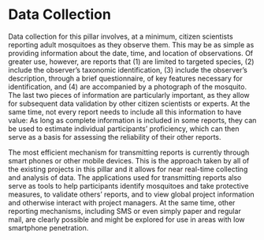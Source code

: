 # Data Collection

Data collection for this pillar involves, at a minimum, citizen scientists reporting adult mosquitoes as they observe them. This may be as simple as providing information about the date, time, and location of observations. Of greater use, however, are reports that (1) are limited to targeted species, (2) include the observer’s taxonomic identification, (3) include the observer’s description, through a brief questionnaire, of key features necessary for identification, and (4) are accompanied by a photograph of the mosquito. The last two pieces of information are particularly important, as they allow for subsequent data validation by other citizen scientists or experts. At the same time, not every report needs to include all this information to have value: As long as complete information is included in some reports, they can be used to estimate individual participants’ proficiency, which can then serve as a basis for assessing the reliability of their other reports.

The most efficient mechanism for transmitting reports is currently through smart phones or other mobile devices. This is the approach taken by all of the existing projects in this pillar and it allows for near real-time collecting and analysis of data. The applications used for transmitting reports also serve as tools to help participants identify mosquitoes and take protective measures, to validate others’ reports, and to view global project information and otherwise interact with project managers. At the same time, other reporting mechanisms, including SMS or even simply paper and regular mail, are clearly possible and might be explored for use in areas with low smartphone penetration.

